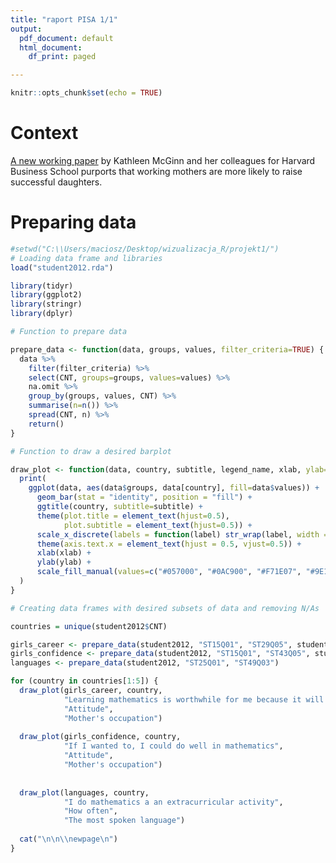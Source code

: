 ```yaml
---
title: "raport PISA 1/1"
output:
  pdf_document: default
  html_document:
    df_print: paged

---
```


```r
knitr::opts_chunk$set(echo = TRUE)
```

# Context

[A new working paper](https://hbswk.hbs.edu/item/kids-benefit-from-having-a-working-mom) by Kathleen McGinn and her colleagues for Harvard Business School purports that working mothers are more likely to raise successful daughters.

# Preparing data

```r

#setwd("C:\\Users/maciosz/Desktop/wizualizacja_R/projekt1/")
# Loading data frame and libraries
load("student2012.rda")

library(tidyr)
library(ggplot2)
library(stringr)
library(dplyr)

# Function to prepare data

prepare_data <- function(data, groups, values, filter_criteria=TRUE) {
  data %>%
    filter(filter_criteria) %>%
    select(CNT, groups=groups, values=values) %>%
    na.omit %>%
    group_by(groups, values, CNT) %>%
    summarise(n=n()) %>%
    spread(CNT, n) %>%
    return()
}

# Function to draw a desired barplot

draw_plot <- function(data, country, subtitle, legend_name, xlab, ylab="Percent of answers") {
  print(
    ggplot(data, aes(data$groups, data[country], fill=data$values)) +
      geom_bar(stat = "identity", position = "fill") + 
      ggtitle(country, subtitle=subtitle) +
      theme(plot.title = element_text(hjust=0.5),
            plot.subtitle = element_text(hjust=0.5)) +
      scale_x_discrete(labels = function(label) str_wrap(label, width = 15)) +
      theme(axis.text.x = element_text(hjust = 0.5, vjust=0.5)) +
      xlab(xlab) +
      ylab(ylab) +
      scale_fill_manual(values=c("#057000", "#0AC900", "#F71E07", "#9E1304"), name=legend_name)
  )
}

# Creating data frames with desired subsets of data and removing N/As

countries = unique(student2012$CNT)

girls_career <- prepare_data(student2012, "ST15Q01", "ST29Q05", student2012$ST04Q01 == "Female")
girls_confidence <- prepare_data(student2012, "ST15Q01", "ST43Q05", student2012$ST04Q01 == "Female")
languages <- prepare_data(student2012, "ST25Q01", "ST49Q03")

for (country in countries[1:5]) {
  draw_plot(girls_career, country, 
            "Learning mathematics is worthwhile for me because it will improve my career",
            "Attitude",
            "Mother's occupation")
  
  draw_plot(girls_confidence, country, 
            "If I wanted to, I could do well in mathematics",
            "Attitude",
            "Mother's occupation")
  
  
  draw_plot(languages, country,
            "I do mathematics a an extracurricular activity",
            "How often",
            "The most spoken language")
  
  cat("\n\n\\newpage\n")
}

```